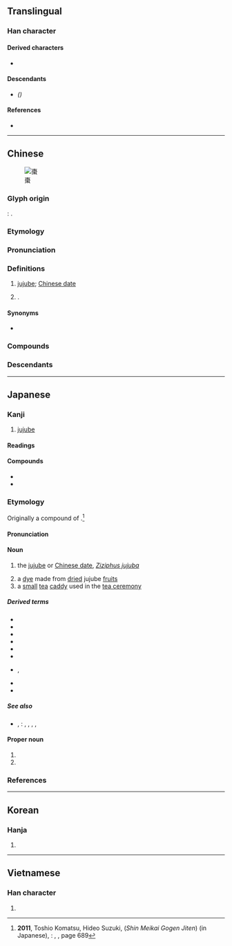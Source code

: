 {{also|枣}}
{{character info}}
==Translingual==

===Han character===
{{Han char|rn=75|rad=木|as=08|sn=12|four=50902|canj=DBDB,XDBDB|ids=⿱朿朿}}

====Derived characters====
* {{l|mul|[[𪦡]], [[𭫼]], [[𫓇]], [[𤒗]], [[𫼄]], [[𮐿]]}}

====Descendants====
* {{l|mul|[[枣]]}} ''({{w|simplified Chinese}})''

====References====
* {{Han ref|kx=0532.180|dkj=14937|dj=0920.240|hdz=21228.010|uh=68D7|ud=26839|bh=B4C7|bd=46279}}

----

==Chinese==
{{zh-forms|s=枣|alt=栆,𠂲-ancient,𠄬}}
{{zh-wp|zh|yue|cdo:Cō̤|wuu:枣}}
[[File:Azufaifas_fcm.jpg|thumb|棗]]

===Glyph origin===
{{Han etym}}
{{liushu|ic}}: {{zh-etym-double|朿|thorn}}.

===Etymology===
{{rfe|zh}}

===Pronunciation===
{{zh-pron
|m=zǎo,er=y
|m-s=zao3
|c=zou2
|c-t=dau2
|g=zau3
|h=pfs=chó;gd=zau3
|j=zau2
|mb=cǎu
|md=cō̤
|mn=ml,tp,kh,tn,tc,hc,lk,sx,yl,km,mg:chó/qz:chó͘
|mn_note=Quanzhou: chó - vernacular; chó͘ - literary
|mn-t=zo2
|w=2tsau
|x=zau3
|mc=y
|oc=y
|cat=n,pn
}}

===Definitions===
{{zh-hanzi}}

# [[jujube]]; [[Chinese date]]
# {{surname|zh}}.

====Synonyms====
* {{s|jujube}}
{{zh-dial}}

===Compounds===
{{zh-der|紅棗|蜜棗|椰棗|囫圇吞棗|交梨火棗|嘎嘎棗兒|吃黑棗兒|棗子|梨棗|災梨禍棗|拔葵啖棗|棗椰子|禍棗災梨|棗糕|海棗|棗泥|棗騮|棗紅色|棗核臉|棗本|沙棗|金絲棗|羊棗|肉棗兒|酸棗子|黑棗|重棗|面如重棗|讓棗推梨|鶻崙吞棗|酸棗|棗店|棗陽|嫁棗|三更棗|乳棗|京棗|仙人棗|仙棗|仲思棗|千年棗|吃黑棗|咒棗|嗜棗|大棗|安期棗|巨棗|弱枝棗|推梨讓棗|撲棗|昌歜羊棗|枵棗|梬棗|棗下|棗仁|棗兒紅|棗呢|棗圃|棗圈|棗園|棗塔|棗實|棗徑|棗心筆|棗昏|棗木|棗林|棗栗|棗核|棗核筆|棗核釘|棗梨|棗椰|棗榛|棗槊|棗油|棗泥酥|棗瓜|棗穰金|棗節杖|棗糒|棗糗|棗紅|棗脩|棗脯|棗膏昏鈍|棗花|棗菜|棗華|棗蔬|棗行|棗貓|棗逕|棘棗|楓天棗地|樂毅棗|樂氏棗|橪棗|檽棗|波斯棗|渾掄吞棗|渾淪吞棗|火棗|焦棗|牙棗|猴棗|番棗|白棗|纓絡棗|羊棗昌歜|羊矢棗|肉棗|脯棗|膠棗|良棗|軟棗|金棗|鋟棗|靈棗|食棗約|馬棗|鬢棗|鹽官棗|龍棗|㮕棗|棗莊|棗樹}}

===Descendants===
{{CJKV||||táo}}

{{zh-cat|Advanced|Buckthorn family plants|Fruits}}

----

==Japanese==

===Kanji===
{{ja-kanji|grade=|rs=木08}}
# [[jujube]]

====Readings====
{{ja-readings
|goon=そう<さう
|kanon=そう<さう
|kun=なつめ-
}}

====Compounds====
* {{ja-r|酸棗|さんそう}}
* {{ja-r|大棗|たいそう}}

===Etymology===
<div style="float:right;">
{{wp|lang=ja|ナツメ}}
{{wp|Jujube}}
</div>
{{ja-kanjitab|なつめ|yomi=kun}}

Originally a compound of {{compound|ja|sort=なつめ|夏|tr1=natsu|t1=[[summer]]|芽|tr2=me|t2=[[bud]], [[sprout]]|nocat=1}}.<ref>'''2011''', Toshio Komatsu, Hideo Suzuki, {{lang|ja|新明解語源辞典}} (''Shin Meikai Gogen Jiten'') (in Japanese), {{w|Tokyo|Tōkyō}}: {{w|Sanseidō}}, {{ISBN|978-4-385-13990-6}}, page 689</ref>

====Pronunciation====
{{ja-pron|y=k|なつめ|acc=0|acc_ref=DJR}}

====Noun====
{{ja-noun|なつめ|ナツメ}}

# the [[jujube]] or [[Chinese date]], ''[[Ziziphus jujuba]]''
#: {{hyper|ja|黒梅擬|tr=kuroumemodoki}}
# a [[dye]] made from [[dry|dried]] jujube [[fruit]]s
# a [[small]] [[tea]] [[caddy]] used in the [[tea ceremony]]

=====Derived terms=====
{{der-top}}
* {{ja-r|棗%貝|ナツメ%ガイ}}
* {{ja-r|棗%形 手水%鉢|なつめ%-がた ちょうず%ばち}}
* {{ja-r|棗%玉|^なつめ%だま}}
* {{ja-r|棗 椰%子|ナツメ ヤ%シ|[[date palm]]|pos={{taxlink|Phoenix dactylifera​|species|ver=180130}}}}
* {{ja-r|唐%棗|から%-なつめ}}
* {{ja-r|小%棗|こ%なつめ}}
* {{ja-r|核太 棗|サネブト ナツメ|rom=-}}, {{ja-r|酸 棗|サネブト ナツメ}}
* {{ja-r|浜 棗|ハマ ナツメ}}
* {{ja-r|平 棗|ひら なつめ}}
{{der-bottom}}

=====See also=====
* {{ja-r|五果|ごか|rom=-}}, {{ja-r|五菓|ごか|[[five]] [[fruit]]s}}: {{ja-r|桃|もも|[[peach]]}}, {{ja-r|李|すもも|{{vern|Prunus salicina|Japanese plum}}}}, {{ja-r|杏|あんず|[[apricot]]}}, {{ja-r|棗|なつめ|'''jujube'''}}, {{ja-r|栗|くり|{{vern|Japanese chestnut}}}}

====Proper noun====
{{ja-pos|proper|なつめ}}

# {{given name|ja|female|A=a|sort=なつめ}}
# {{surname|ja|A=a|sort=なつめ}}

===References===
<references/>

----

==Korean==

===Hanja===
{{ko-hanja|hangeul=조|eumhun=|rv=jo|mr=cho|y=co}}

# {{rfdef|ko|sort=木08}}

----

==Vietnamese==

===Han character===
{{vi-readings|reading=táo, táu, tảo|rs=木08}}

# {{rfdef|vi|sort=木08}}